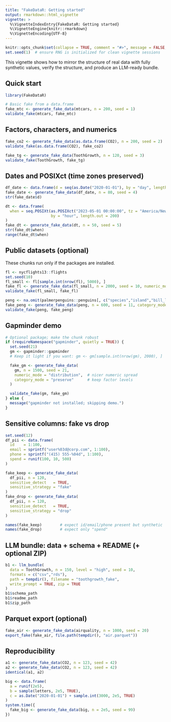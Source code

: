 ```yaml
---
title: "FakeDataR: Getting started"
output: rmarkdown::html_vignette
vignette: >
  %\VignetteIndexEntry{FakeDataR: Getting started}
  %\VignetteEngine{knitr::rmarkdown}
  %\VignetteEncoding{UTF-8}
---
```


```r
knitr::opts_chunk$set(collapse = TRUE, comment = "#>", message = FALSE, warning = FALSE)
set.seed(1)  # ensure RNG is initialized for clean vignette sessions
```

This vignette shows how to mirror the structure of real data with fully synthetic values, verify the structure, and produce an LLM-ready bundle.

## Quick start

```r
library(FakeDataR)

# Basic fake from a data.frame
fake_mtc <- generate_fake_data(mtcars, n = 200, seed = 1)
validate_fake(mtcars, fake_mtc)

```


## Factors, characters, and numerics

```r
fake_co2 <- generate_fake_data(as.data.frame(CO2), n = 200, seed = 2)
validate_fake(as.data.frame(CO2), fake_co2)

```

```r
fake_tg <- generate_fake_data(ToothGrowth, n = 120, seed = 3)
validate_fake(ToothGrowth, fake_tg)
```

## Dates and POSIXct (time zones preserved)

```r
df_date <- data.frame(d = seq(as.Date("2020-01-01"), by = "day", length.out = 50))
fake_date <- generate_fake_data(df_date, n = 80, seed = 4)
str(fake_date$d)

```

```r
dt <- data.frame(
  when = seq.POSIXt(as.POSIXct("2023-05-01 00:00:00", tz = "America/New_York"),
                    by = "hour", length.out = 200)
)
fake_dt <- generate_fake_data(dt, n = 50, seed = 5)
str(fake_dt$when)
range(fake_dt$when)

```

## Public datasets (optional)

These chunks run only if the packages are installed.

```r
fl <- nycflights13::flights
set.seed(10)
fl_small <- fl[sample.int(nrow(fl), 5000), ]
fake_fl <- generate_fake_data(fl_small, n = 2000, seed = 10, numeric_mode = "distribution")
validate_fake(fl_small, fake_fl)
```

```r
peng <- na.omit(palmerpenguins::penguins[, c("species","island","bill_length_mm","sex")])
fake_peng <- generate_fake_data(peng, n = 600, seed = 11, category_mode = "preserve")
validate_fake(peng, fake_peng)

```

## Gapminder demo

```r
# Optional package; make the chunk robust
if (requireNamespace("gapminder", quietly = TRUE)) {
  set.seed(21)
  gm <- gapminder::gapminder
  # Keep it light if you want: gm <- gm[sample.int(nrow(gm), 2000), ]

  fake_gm <- generate_fake_data(
    gm, n = 1500, seed = 21,
    numeric_mode = "distribution",  # nicer numeric spread
    category_mode = "preserve"      # keep factor levels
  )

  validate_fake(gm, fake_gm)
} else {
  message("gapminder not installed; skipping demo.")
}
```



## Sensitive columns: fake vs drop

```r
set.seed(12)
df_pii <- data.frame(
  id    = 1:100,
  email = sprintf("user%03d@corp.com", 1:100),
  phone = sprintf("(415) 555-%04d", 1:100),
  spend = runif(100, 10, 500)
)

fake_keep <- generate_fake_data(
  df_pii, n = 120,
  sensitive_detect   = TRUE,
  sensitive_strategy = "fake"
)
fake_drop <- generate_fake_data(
  df_pii, n = 120,
  sensitive_detect   = TRUE,
  sensitive_strategy = "drop"
)

names(fake_keep)        # expect id/email/phone present but synthetic
names(fake_drop)        # expect only "spend"

```


## LLM bundle: data + schema + README (+ optional ZIP)

```r
b1 <- llm_bundle(
  data = ToothGrowth, n = 150, level = "high", seed = 10,
  formats = c("csv","rds"),
  path = tempdir(), filename = "toothgrowth_fake",
  write_prompt = TRUE, zip = TRUE
)
b1$schema_path
b1$readme_path
b1$zip_path

```

## Parquet export (optional)

```r
fake_air <- generate_fake_data(airquality, n = 1000, seed = 20)
export_fake(fake_air, file.path(tempdir(), "air.parquet"))

```

## Reproducibility

```r
a1 <- generate_fake_data(CO2, n = 123, seed = 42)
a2 <- generate_fake_data(CO2, n = 123, seed = 42)
identical(a1, a2)

```

```r
big <- data.frame(
  a = runif(2e5),
  b = sample(letters, 2e5, TRUE),
  c = as.Date("2020-01-01") + sample.int(3000, 2e5, TRUE)
)
system.time({
  fake_big <- generate_fake_data(big, n = 2e5, seed = 99)
})

```











